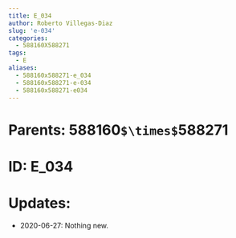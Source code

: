 ```yaml
---
title: E_034
author: Roberto Villegas-Diaz
slug: 'e-034'
categories:
  - 588160X588271
tags:
  - E
aliases:
  - 588160x588271-e_034
  - 588160x588271-e-034
  - 588160x588271-e034
---
```


# **Parents**: 588160`$\times$`588271
# **ID**: E_034
# **Updates**: 
 - 2020-06-27: Nothing new.
